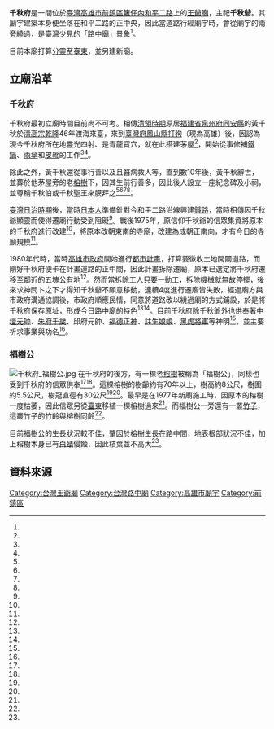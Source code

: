 {{coord|22.610408|120.321957|display=title}}
{{東亞廟宇
| name = 千秋府
| img =File:千秋府.jpg
| img_capt = 
| image_width = 250px
| location = {{ROC-TWN}}[[高雄市|高雄市]][[前鎮區|前鎮區]]和平二路170-1號
| god =千秋爺
| type = 
| struct = 
| open_year ={{QIN}}時期
| cere_date =
| cultural_collection= 
|}}
'''千秋府'''是一間位於[[臺灣|臺灣]][[高雄市|高雄市]][[前鎮區|前鎮區]][[籬仔內|籬仔內]][[和平路_(高雄市)|和平二路]]上的[[王爺廟|王爺廟]]，主祀'''千秋爺'''。其廟宇建築本身便坐落在和平二路的正中央，因此當道路行經廟宇時，會從廟宇的兩旁繞過，是臺灣少見的「路中廟」景象<ref name="蘋果日報"/>。

目前本廟打算[[分靈|分靈]]至[[臺東縣|臺東]]，並另建新廟。

== 立廟沿革 ==
=== 千秋府 ===
千秋府最初立廟時間目前尚不可考。相傳[[台灣清治時期|清領時期]]原居[[福建省_(清)|福建省]][[泉州府|泉州府]][[同安縣|同安縣]]的黃千秋於[[清高宗|清高宗]][[乾隆|乾隆]]46年渡海來臺，來到[[臺灣府|臺灣府]][[鳳山縣|鳳山縣]][[打狗|打狗]]（現為高雄）後，因認為現今千秋府所在地靈光四射、是青龍寶穴，就在此搭建茅屋<ref name="教育大市集"/>，開始從事修補[[鍋子|鐵鍋]]、[[雨傘|雨傘]]和[[皮鞋|皮靴]]的工作<ref name="蘋果日報"/><ref name="中華日報"/>。

除此之外，黃千秋還從事行善以及且醫病救人等，直到數10年後，黃千秋辭世，並葬於他茅屋旁的老[[榕樹|榕樹]]下，因其生前行善多，因此後人設立一座紀念碑及小祠，並尊稱千秋伯或千秋聖王來膜拜之<ref name="蘋果日報"/><ref name="教育大市集"/><ref name="中華日報"/><ref name="台灣學校網界博覽會2"/>。

[[臺灣日治時期|臺灣日治時期]]後，當時[[日本人|日本人]]準備針對今和平二路沿線興建[[鐵路|鐵路]]，當時相傳因千秋爺顯靈而使得遷廟行動受到阻礙<ref name="蘋果日報"/>。戰後1975年，原信仰千秋爺的信眾集資將原本的千秋府進行改建<ref name="中華日報"/>，將原本改朝東南的寺廟，改建為成朝正南向，才有今日的寺廟規模<ref name="台灣學校網界博覽會"/>。

1980年代時，當時[[高雄市政府|高雄市政府]]開始進行[[都市計畫|都市計畫]]，打算要徵收土地開闢道路，而剛好千秋府便卡在計畫道路的正中間，因此計畫拆除遷廟，原本已選定將千秋府遷移至鄰近的五塊公有地<ref name="蘋果日報"/>。然而當拆除工人只要一動工，拆除[[機械|機械]]就無故停擺，後來求神問卜之下才得知千秋爺不願意移動，連續4度進行遷廟皆失敗，經過廟方與市政府溝通協調後，市政府順應民情，同意將道路改以繞過廟的方式鋪設，於是將千秋府保存原址，形成今日路中廟的特色<ref name="蘋果日報"/><ref name="中華日報"/>。目前千秋府除千秋爺外也供奉著[[中壇元帥|中壇元帥]]、[[朱府千歲|朱府千歲]]、邱府元帥、[[福德正神|福德正神]]、[[註生娘娘|註生娘娘]]、[[黑虎將軍|黑虎將軍]]等神明<ref name="教育大市集"/>，並主要祈求事業與功名<ref name="蘋果日報"/>。

=== 福樹公 ===
[[File:千秋府_福樹公.jpg|thumb]]
在千秋府的後方，有一棵老[[榕樹|榕樹]]被稱為「福樹公」，同樣也受到千秋府的信眾供奉<ref name="蘋果日報"/><ref name="中華日報"/>。這棵榕樹的樹齡約有70年以上，樹高約8公尺，樹圍約5.5公尺，樹冠直徑有30公尺<ref name="台灣學校網界博覽會2"/><ref name="台灣學校網界博覽會"/>。最早是在1977年新廟施工時，因原本的榕樹一度枯萎，因此信眾另從[[臺東縣|臺東]]移植一棵榕樹過來<ref name="台灣學校網界博覽會"/>。而福樹公一旁還有一叢[[竹子|竹子]]，這叢竹子的竹齡與榕樹同齡<ref name="台灣學校網界博覽會"/>。

目前福樹公的生長狀況較不佳，肇因於榕樹生長在路中間，地表根部狀況不佳，加上榕樹本身已有[[白蟻|白蟻]]侵蝕，因此枝葉並不高大<ref name="台灣學校網界博覽會"/>。

== 資料來源 ==
{{reflist|refs=

<ref name="蘋果日報">{{Cite web|language=zh-tw|url=http://www.appledaily.com.tw/appledaily/article/headline/20110828/33628677/|title=千秋府居路中央 「平安得很」|author=魏斌|publisher=蘋果日報|date=2011-08-28|accessdate=2016-06-24|archive-date=2013-07-23|archive-url=https://web.archive.org/web/20130723000014/http://www.appledaily.com.tw/appledaily/article/headline/20110828/33628677|dead-url=no}}</ref>

<ref name="中華日報">{{Cite web|language=zh-tw|url=http://www.cdns.com.tw/news.php?n_id=27&nc_id=5941|title=千秋府路中廟 籬仔內奇廟|author=王士杰|publisher=中華日報|date=2015-01-23|accessdate=2016-06-24}}{{Dead link|date=2019年12月 |bot=InternetArchiveBot |fix-attempted=yes }}</ref>

<ref name="教育大市集">{{Cite web|language=zh-tw|url=https://market.cloud.edu.tw/content/local/kaushoun/dazen/country/area2/_17/index.htm|title=高雄市前鎮區的寺廟道觀與教堂|author=李錦蓉|publisher=教育大市集|date=|accessdate=2016-06-24}}</ref>

<ref name="台灣學校網界博覽會">{{Cite web|language=zh-tw|url=http://library.taiwanschoolnet.org/cyberfair2004/C0437800090/h5.htm|title=千秋府 － 路中廟老榕樹|author=|publisher=台灣學校網界博覽會|date=|accessdate=2016-06-24}}</ref>

<ref name="台灣學校網界博覽會2">{{Cite web|language=zh-tw|url=http://library.taiwanschoolnet.org/cyberfair2003/C0336800536/introduce/tree10.htm|title=千秋府的福樹公|author=|publisher=台灣學校網界博覽會|date=|accessdate=2016-06-24}}</ref>
}}
{{DEFAULTSORT:千秋府}}
[[Category:台灣王爺廟|Category:台灣王爺廟]]
[[Category:台灣路中廟|Category:台灣路中廟]]
[[Category:高雄市廟宇|Category:高雄市廟宇]]
[[Category:前鎮區|Category:前鎮區]]